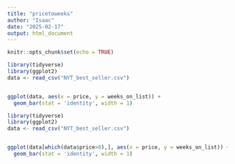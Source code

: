 ---
title: "pricetoweeks"
author: "Isaac"
date: "2025-02-17"
output: html_document
---

```{r setup, include=FALSE}
knitr::opts_chunk$set(echo = TRUE)
```
```{r price plot/free books}
library(tidyverse)
library(ggplot2)
data <- read_csv("NYT_best_seller.csv")


ggplot(data, aes(x = price, y = weeks_on_list)) +
  geom_bar(stat = 'identity', width = 1)
```

```{r price plot}
library(tidyverse)
library(ggplot2)
data <- read_csv("NYT_best_seller.csv")


ggplot(data[which(data$price>0),], aes(x = price, y = weeks_on_list)) +
  geom_bar(stat = 'identity', width = 1)
```
